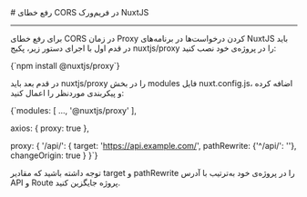 

<Layout>
<Head>
<title>مستندات رفع خطای CORS در NuxtJS - لیارا</title>
<meta property="og:title" content="مستندات خدمات رایانش ابری لیارا" />
<meta property="og:description" content="مستندات مربوط به رفع خطای CORS در NuxtJS در پلتفرم NodeJS در لیارا"  />
<meta property="og:image" content="https://media.liara.ir/logos/liara-poster.jpg" />
</Head>
# رفع خطای CORS در فریم‌ورک NuxtJS
<hr className="mb-2" />

برای رفع خطای CORS در زمان Proxy کردن درخواست‌ها در برنامه‌های NuxtJS باید در قدم اول با اجرای دستور زیر، پکیج nuxtjs/proxy را در پروژه‌ی خود نصب کنید:
<div className="h-2" />
<div dir='ltr'>
    <Highlight className="bash">
        {`npm install @nuxtjs/proxy`}
    </Highlight>
</div>
<div className="h-2" />

در قدم بعد باید <Important>nuxtjs/proxy</Important> را در بخش <Important>modules</Important> فایل <Important>nuxt.config.js</Important>، اضافه کرده و پیکربندی موردنظر را اعمال کنید:
<div className="h-2" />
<div dir='ltr'>
    <Highlight className="js">
        {`modules: [
  ...,
  '@nuxtjs/proxy'
],

axios: {
  proxy: true
},

proxy: {
  '/api/': {
      target: 'https://api.example.com/',
      pathRewrite: {'^/api/': ''},
      changeOrigin: true
    }
}`}
    </Highlight>
</div>
<div className="h-2" />
<Alert variant="info">
<p>
توجه داشته باشید که مقادیر <Important>target</Important> و <Important>pathRewrite</Important> را در پروژه‌ی خود به‌ترتیب با آدرس <Important>API</Important> و <Important>Route</Important> پروژه جایگزین کنید.
</p>
</Alert>

</Layout>